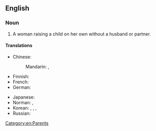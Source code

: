 ==English==

===Noun===
{{en-noun|head=[[single]] [[mother]]}}

# A woman raising a child on her own without a husband or partner.

====Translations====
{{trans-top|a woman raising a child on her own}}
* Chinese:
*: Mandarin: {{t|cmn|[[單身]][[母親]]|sc=Hani}}, {{t|cmn|[[单身]][[母亲]]|tr=dānshēn mǔqīn|sc=Hani}}
* Finnish: {{t|fi|yksinhuoltajaäiti}}
* French: {{t+|fr|mère célibataire|f}}
* German: {{t|de|alleinerziehende Mutter|f}}
{{trans-mid}}
* Japanese: {{t|ja|シングルマザー|tr=shinguru mazā|sc=Jpan}}
* Norman: {{t|nrf|méthe sîndguliéthe|f}}, {{t|nrf|méthe à san tout seu|f}}
* Korean: {{t+|ko|미혼모|sc=Kore}}, {{t|ko|싱글마더|sc=Kore}}, {{t|ko|싱글맘|sc=Kore}}, {{t|ko|싱글마마|sc=Kore}}
* Russian: {{t|ru|мать-одино́чка|f}}
{{trans-bottom}}

[[Category:en:Parents]]